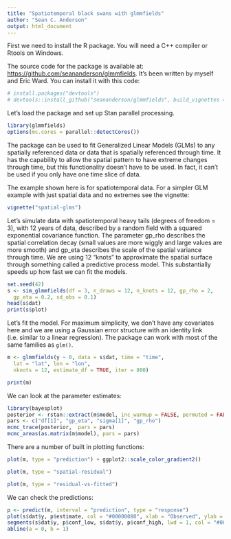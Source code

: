 ```yaml
---
title: "Spatiotemporal black swans with glmmfields"
author: "Sean C. Anderson"
output: html_document
---
```


First we need to install the R package. You will need a C++ compiler or Rtools on Windows.

The source code for the package is available at: <https://github.com/seananderson/glmmfields>. It's been written by myself and Eric Ward. You can install it with this code:

```r
# install.packages("devtools")
# devtools::install_github("seananderson/glmmfields", build_vignettes = TRUE)
```

Let's load the package and set up Stan parallel processing. 

```r
library(glmmfields)
options(mc.cores = parallel::detectCores())
```

The package can be used to fit Generalized Linear Models (GLMs) to any spatially referenced data or data that is spatially referenced through time. It has the capability to allow the spatial pattern to have extreme changes through time, but this functionality doesn't have to be used. In fact, it can't be used if you only have one time slice of data.

The example shown here is for spatiotemporal data. For a simpler GLM example with just spatial data and no extremes see the vignette:

```r
vignette("spatial-glms")
```

Let's simulate data with spatiotemporal heavy tails (degrees of freedom  = 3), with 12 years of data, described by a random field with a squared exponential covariance function. The parameter gp_rho describes the spatial correlation decay (small values are more wiggly and large values are more smooth) and gp_eta describes the scale of the spatial variance through time. We are using 12 "knots" to approximate the spatial surface through something called a predictive process model. This substantially speeds up how fast we can fit the models.

```r
set.seed(42)
s <- sim_glmmfields(df = 3, n_draws = 12, n_knots = 12, gp_rho = 2, 
  gp_eta = 0.2, sd_obs = 0.1)
head(s$dat)
print(s$plot)
```

Let's fit the model. For maximum simplicity, we don't have any covariates here and we are using a Gaussian error structure with an identity link (i.e. similar to a linear regression). The package can work with most of the same families as `glm()`.

```r
m <- glmmfields(y ~ 0, data = s$dat, time = "time",
  lat = "lat", lon = "lon",
  nknots = 12, estimate_df = TRUE, iter = 800)
```

```r
print(m)
```

We can look at the parameter estimates:

```r
library(bayesplot)
posterior <- rstan::extract(m$model, inc_warmup = FALSE, permuted = FALSE)
pars <- c("df[1]", "gp_eta", "sigma[1]", "gp_rho")
mcmc_trace(posterior,  pars = pars)
mcmc_areas(as.matrix(m$model), pars = pars)
```

There are a number of built in plotting functions:

```r
plot(m, type = "prediction") + ggplot2::scale_color_gradient2()
```

```r
plot(m, type = "spatial-residual")
```

```r
plot(m, type = "residual-vs-fitted")
```

We can check the predictions:

```r
p <- predict(m, interval = "prediction", type = "response")
plot(s$dat$y, p$estimate, col = "#00000080", xlab = "Observed", ylab = "Predicted")
segments(s$dat$y, p$conf_low, s$dat$y, p$conf_high, lwd = 1, col = "#00000030")
abline(a = 0, b = 1)
```
